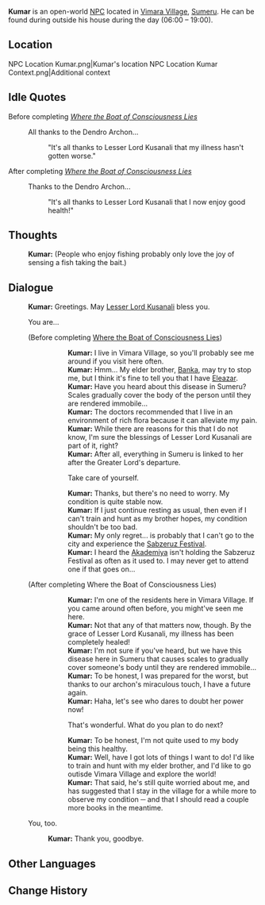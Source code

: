 {{Character Infobox
|type             = Open-World NPC
|image            = NPC Kumar.png
|realname         = <!-- Optional, if different from in-game name -->
|deceased         = <!-- Past (for deceased prior to events of the game) or free response -->
|region           = Sumeru
|location         = Sumeru
|affiliation      = Vimara Village
|title            = 

|ancestry         = <!-- Clan/family -->
|father           = 
|mother           = 
|spouse           = 
|sibling          = Banka
|siblingNote      = older brother
|child            = 
|relative         = 

|voiceEN          = 
|voiceCN          = 
|voiceJP          = 
|dialoguereward   = 
}}
'''Kumar''' is an open-world [[NPC]] located in [[Vimara Village]], [[Sumeru]]. He can be found during outside his house during the day (06:00 – 19:00).

==Location==
<gallery>
NPC Location Kumar.png|Kumar's location
NPC Location Kumar Context.png|Additional context
</gallery>
<!--
==Profile==
Detailed story/lore information goes here.
''(To be added.)''

===Appearance===
 Keep appearance section short and concise. Limit to 2 paragraphs with 3-4 sentences each.
''(To be added.)''

==Quests and Events==
{{Quests and Events}}
-->
==Idle Quotes==
;Before completing ''[[Where the Boat of Consciousness Lies]]''
{{Dialogue Start}}
:{{DIcon|Idle}} All thanks to the Dendro Archon...
::{{A|VO Kumar 01.ogg}} "It's all thanks to Lesser Lord Kusanali that my illness hasn't gotten worse."
{{Dialogue End}}
;After completing ''[[Where the Boat of Consciousness Lies]]''
{{Dialogue Start}}
:{{DIcon|Idle}} Thanks to the Dendro Archon...
::{{A|VO Kumar 02.ogg}} "It's all thanks to Lesser Lord Kusanali that I now enjoy good health!"
{{Dialogue End}}

==Thoughts==
{{All Schemes to Know Explanation|name=Kumar}}
{{Dialogue Start}}
:{{A|VO Kumar All Schemes to Know 01.ogg}} '''Kumar:''' (People who enjoy fishing probably only love the joy of sensing a fish taking the bait.)
{{Dialogue End}}

==Dialogue==
{{Dialogue Start}}
:'''Kumar:''' Greetings. May [[Lesser Lord Kusanali]] bless you.
:{{DIcon}} You are...
:;(Before completing [[Where the Boat of Consciousness Lies]])
:::'''Kumar:''' I live in Vimara Village, so you'll probably see me around if you visit here often.
:::'''Kumar:''' Hmm... My elder brother, [[Banka]], may try to stop me, but I think it's fine to tell you that I have [[Eleazar]].
:::'''Kumar:''' Have you heard about this disease in Sumeru? Scales gradually cover the body of the person until they are rendered immobile...
:::'''Kumar:''' The doctors recommended that I live in an environment of rich flora because it can alleviate my pain.
:::'''Kumar:''' While there are reasons for this that I do not know, I'm sure the blessings of Lesser Lord Kusanali are part of it, right?
:::'''Kumar:''' After all, everything in Sumeru is linked to her after the Greater Lord's departure.
:::{{DIcon}} Take care of yourself.
:::'''Kumar:''' Thanks, but there's no need to worry. My condition is quite stable now.
:::'''Kumar:''' If I just continue resting as usual, then even if I can't train and hunt as my brother hopes, my condition shouldn't be too bad.
:::'''Kumar:''' My only regret... is probably that I can't go to the city and experience the [[Sabzeruz Festival]].
:::'''Kumar:''' I heard the [[Akademiya]] isn't holding the Sabzeruz Festival as often as it used to. I may never get to attend one if that goes on...
:;(After completing Where the Boat of Consciousness Lies)
:::'''Kumar:''' I'm one of the residents here in Vimara Village. If you came around often before, you might've seen me here.
:::'''Kumar:''' Not that any of that matters now, though. By the grace of Lesser Lord Kusanali, my illness has been completely healed!
:::'''Kumar:''' I'm not sure if you've heard, but we have this disease here in Sumeru that causes scales to gradually cover someone's body until they are rendered immobile...
:::'''Kumar:''' To be honest, I was prepared for the worst, but thanks to our archon's miraculous touch, I have a future again.
:::'''Kumar:''' Haha, let's see who dares to doubt her power now!
:::{{DIcon}} That's wonderful. What do you plan to do next?
:::'''Kumar:''' To be honest, I'm not quite used to my body being this healthy.
:::'''Kumar:''' Well, have I got lots of things I want to do! I'd like to train and hunt with my elder brother, and I'd like to go outisde Vimara Village and explore the world!
:::'''Kumar:''' That said, he's still quite worried about me, and has suggested that I stay in the village for a while more to observe my condition ─ and that I should read a couple more books in the meantime.
:{{DIcon}} You, too.
::'''Kumar:''' Thank you, goodbye.
{{Dialogue End}}
<!--
==Event Dialogue==
===Event Name===
{{Dialogue Start}}
:'''{{subst:PAGENAME}}:'''
{{Dialogue End}}

==Trivia==
* 
-->
==Other Languages==
{{Other Languages
|default_hidden = 1
|en      = Kumar
|zhs     = 库马
|zhs_rm  = Kùmǎ
|zht     = 庫馬
|zht_rm  = Kùmǎ
|ja      = クマール
|ja_rm   = Kumaaru
|ko      = 쿠마르
|es      = Kumar
|fr      = Kumar
|ru      = Кумар
|th      = Kumar
|vi      = Kumar
|de      = Kumar
|id      = Kumar
|pt      = Kumar
|tr      = Khumar
|it      = Kumar
}}

==Change History==
{{Change History|3.0}}
<!--
==References==
{{Reflist}}
-->